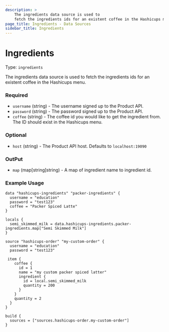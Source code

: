 ```yaml
---
description: >
    The ingredients data source is used to
    fetch the ingredients ids for an existent coffee in the Hashicups menu.
page_title: Ingredients - Data Sources
sidebar_title: Ingredients
---
```


# Ingredients

Type: `ingredients`

The ingredients data source is used to fetch the ingredients ids for an existent coffee in the Hashicups menu.

### Required

- `username` (string) - The username signed up to the Product API.
- `password` (string) - The password signed up to the Product API.
- `coffee` (string) - The coffee id you would like to get the ingredient from. The ID should exist in the Hashicups menu.

### Optional

- `host` (string) - The Product API host. Defaults to `localhost:19090`

### OutPut

- `map` (map[string]string) - A map of ingredient name to ingredient id.

### Example Usage

```hcl
data "hashicups-ingredients" "packer-ingredients" {
  username = "education"
  password = "test123"
  coffee = "Packer Spiced Latte"
}

locals {
  semi_skimmed_milk = data.hashicups-ingredients.packer-ingredients.map["Semi Skimmed Milk"]
}

source "hashicups-order" "my-custom-order" {
  username = "education"
  password = "test123"

 item {
    coffee {
      id = 1
      name = "my custom packer spiced latter"
      ingredient {
        id = local.semi_skimmed_milk
        quantity = 200
      }
    }
    quantity = 2
  }
}

build {
  sources = ["sources.hashicups-order.my-custom-order"]
}
```


